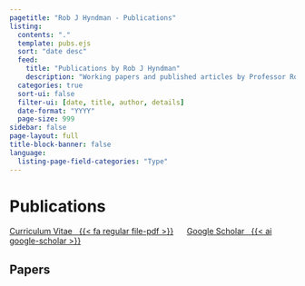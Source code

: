 ```yaml
---
pagetitle: "Rob J Hyndman - Publications"
listing:
  contents: "."
  template: pubs.ejs
  sort: "date desc"
  feed:
    title: "Publications by Rob J Hyndman"
    description: "Working papers and published articles by Professor Rob J Hyndman"
  categories: true
  sort-ui: false
  filter-ui: [date, title, author, details]
  date-format: "YYYY"
  page-size: 999
sidebar: false
page-layout: full
title-block-banner: false
language:
  listing-page-field-categories: "Type"
---
```


# Publications

[Curriculum Vitae &nbsp; {{< fa regular file-pdf >}}](https://github.com/robjhyndman/CV/raw/master/RobHyndmanCV.pdf){.badge .badge-large}
&nbsp;&nbsp;&nbsp;&nbsp;
[Google Scholar &nbsp; {{< ai google-scholar >}}](https://scholar.google.com/citations?user=vamErfkAAAAJ){.badge .badge-large}

<!-- ## Books -->

<!-- <div class="imgrow"> -->
<!-- <div class="imgcolumn"> -->
<!-- <a href="https://OTexts.org/fpp3/"><img src="/img/fpp3_cover.jpg" height=270 align="center"></a> -->
<!-- </div> -->
<!-- <div class="imgcolumn"> -->
<!-- <a href="/expsmooth/"><img src="/expsmooth/expsmooth.jpg" height=270></a> -->
<!-- </div> -->
<!-- <div class="imgcolumn"> -->
<!-- <a href="/forecasting/"><img src="/forecasting/fma.jpg" height=270></a> -->
<!-- </div> -->
<!-- <div class="imgcolumn"> -->
<!-- <a href="/unbelievable/"><img src="/unbelievable/unbelievablecover-200x300.jpg" height=270></a> -->
<!-- </div> -->
<!-- </div> -->

## Papers
